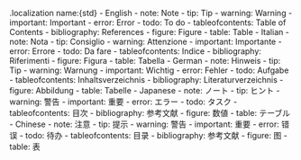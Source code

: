 <!-- stdlib localization table -->

.localization name:{std}
    - English
      - note: Note
      - tip: Tip
      - warning: Warning
      - important: Important
      - error: Error
      - todo: To do
      - tableofcontents: Table of Contents
      - bibliography: References
      - figure: Figure
      - table: Table
    - Italian
      - note: Nota
      - tip: Consiglio
      - warning: Attenzione
      - important: Importante
      - error: Errore
      - todo: Da fare
      - tableofcontents: Indice
      - bibliography: Riferimenti
      - figure: Figura
      - table: Tabella
    - German
      - note: Hinweis
      - tip: Tip
      - warning: Warnung
      - important: Wichtig
      - error: Fehler
      - todo: Aufgabe
      - tableofcontents: Inhaltsverzeichnis
      - bibliography: Literaturverzeichnis
      - figure: Abbildung
      - table: Tabelle
    - Japanese
      - note: ノート
      - tip: ヒント
      - warning: 警告
      - important: 重要
      - error: エラー
      - todo: タスク
      - tableofcontents: 目次
      - bibliography: 参考文献
      - figure: 数値
      - table: テーブル
    - Chinese
      - note: 注意
      - tip: 提示
      - warning: 警告
      - important: 重要
      - error: 错误
      - todo: 待办
      - tableofcontents: 目录
      - bibliography: 参考文献
      - figure: 图
      - table: 表
